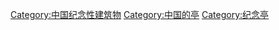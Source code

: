 [[Category:中国纪念性建筑物|Category:中国纪念性建筑物]]
[[Category:中国的亭|Category:中国的亭]]
[[Category:纪念亭|Category:纪念亭]]